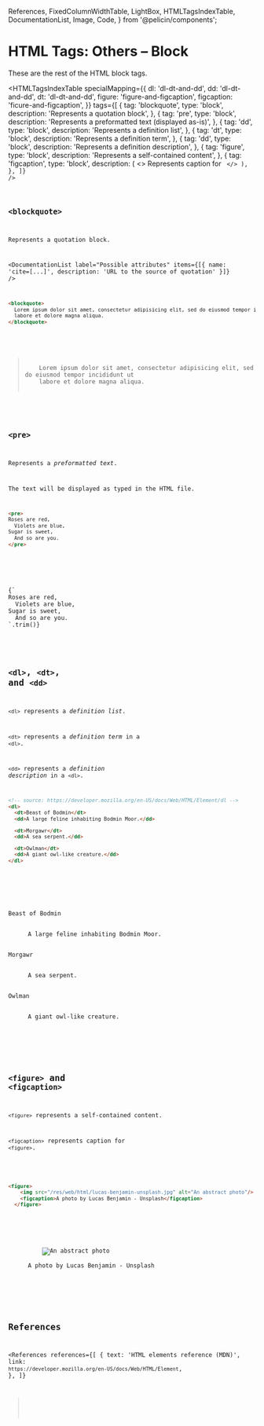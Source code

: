   References,
  FixedColumnWidthTable,
  LightBox,
  HTMLTagsIndexTable,
  DocumentationList,
  Image,
  Code,
} from '@pelicin/components';

<MetadataConfigurer title="HTML Tags: Others – Block" dateCreated="2021-01-31" />

# HTML Tags: Others – Block

These are the rest of the HTML block tags.

<HTMLTagsIndexTable
  specialMapping={{
    dl: 'dl-dt-and-dd',
    dd: 'dl-dt-and-dd',
    dt: 'dl-dt-and-dd',
    figure: 'figure-and-figcaption',
    figcaption: 'ficure-and-figcaption',
  }}
  tags={[
    {
      tag: 'blockquote',
      type: 'block',
      description: 'Represents a quotation block',
    },
    {
      tag: 'pre',
      type: 'block',
      description: 'Represents a preformatted text (displayed as-is)',
    },
    {
      tag: 'dd',
      type: 'block',
      description: 'Represents a definition list',
    },
    {
      tag: 'dt',
      type: 'block',
      description: 'Represents a definition term',
    },
    {
      tag: 'dd',
      type: 'block',
      description: 'Represents a definition description',
    },
    {
      tag: 'figure',
      type: 'block',
      description: 'Represents a self-contained content',
    },
    {
      tag: 'figcaption',
      type: 'block',
      description: (
        <>
          Represents caption for <Code str="<figure>" />
        </>
      ),
    },
  ]}
/>

## `<blockquote>`

Represents a quotation block.

<DocumentationList
  label="Possible attributes"
  items={[{ name: 'cite=[...]', description: 'URL to the source of quotation' }]}
/>

```html
<blockquote>
  Lorem ipsum dolor sit amet, consectetur adipisicing elit, sed do eiusmod tempor incididunt ut
  labore et dolore magna aliqua.
</blockquote>
```

<LightBox label="Preview">
  <blockquote>
    Lorem ipsum dolor sit amet, consectetur adipisicing elit, sed do eiusmod tempor incididunt ut
    labore et dolore magna aliqua.
  </blockquote>
</LightBox>

## `<pre>`

Represents a <dfn>preformatted text</dfn>.

The text will be displayed as typed in the HTML file.

```html
<pre>
Roses are red,
  Violets are blue,
Sugar is sweet,
  And so are you. 
</pre>
```

<!-- prettier-ignore -->
<LightBox label="Preview">
<pre>{`
Roses are red,
  Violets are blue,
Sugar is sweet,
  And so are you. 
`.trim()}</pre>
</LightBox>

## `<dl>`, `<dt>`, and `<dd>`

`<dl>` represents a <dfn>definition list</dfn>.

`<dt>` represents a <dfn>definition term</dfn> in a `<dl>`.

`<dd>` represents a <dfn>definition description</dfn> in a `<dl>`.

```html
<!-- source: https://developer.mozilla.org/en-US/docs/Web/HTML/Element/dl -->
<dl>
  <dt>Beast of Bodmin</dt>
  <dd>A large feline inhabiting Bodmin Moor.</dd>

  <dt>Morgawr</dt>
  <dd>A sea serpent.</dd>

  <dt>Owlman</dt>
  <dd>A giant owl-like creature.</dd>
</dl>
```

<LightBox label="Preview">
  <dl>
    <dt>Beast of Bodmin</dt>
    <dd>A large feline inhabiting Bodmin Moor.</dd>
    <dt>Morgawr</dt>
    <dd>A sea serpent.</dd>
    <dt>Owlman</dt>
    <dd>A giant owl-like creature.</dd>
  </dl>
</LightBox>

## `<figure>` and `<figcaption>`

`<figure>` represents a self-contained content.

`<figcaption>` represents caption for `<figure>`.

<!-- prettier-ignore -->
```html
<figure>
    <img src="/res/web/html/lucas-benjamin-unsplash.jpg" alt="An abstract photo"/>
    <figcaption>A photo by Lucas Benjamin - Unsplash</figcaption>
  </figure>
```

<LightBox label="Preview">
  <figure>
    <img
      style={{ width: 300 }}
      src="/res/web/html/lucas-benjamin-unsplash.jpg"
      alt="An abstract photo"
    />
    <figcaption>A photo by Lucas Benjamin - Unsplash</figcaption>
  </figure>
</LightBox>

## References

<References
  references={[
    {
      text: 'HTML elements reference (MDN)',
      link: `https://developer.mozilla.org/en-US/docs/Web/HTML/Element`,
    },
  ]}
></References>
